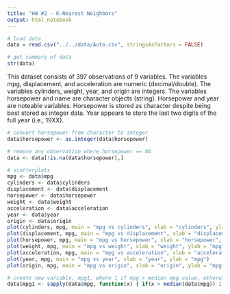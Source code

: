 ```yaml
---
title: "HW #2 - K-Nearest Neighbors"
output: html_notebook
---
```


```r
# load data
data = read.csv("../../data/Auto.csv", stringsAsFactors = FALSE)
```

```r
# get summary of data
str(data)
```

This dataset consists of 397 observations of 9 variables.  The variables mpg, displacement, and acceleration are numeric (decimal/double).  The variables cylinders, weight, year, and origin are integers.  The variables horsepower and name are character objects (string).  Horsepower and year are noteable variables.  Horsepower is stored as character despite being best stored as integer data.  Year appears to store the last two digits of the full year (i.e., 19XX).

```r
# convert horsepower from character to integer
data$horsepower <- as.integer(data$horsepower)
```

```r
# remove any observation where horsepower == NA
data <- data[!is.na(data$horsepower),]
```


```r
# scatterplots
mpg <- data$mpg
cylinders <- data$cylinders
displacement <- data$displacement
horsepower <- data$horsepower
weight <- data$weight
acceleration <- data$acceleration
year <- data$year
origin <- data$origin
plot(cylinders, mpg, main = "mpg vs cylinders", xlab = "cylinders", ylab = "mpg")
plot(displacement, mpg, main = "mpg vs displacement", xlab = "displacement", ylab = "mpg")
plot(horsepower, mpg, main = "mpg vs horsepower", xlab = "horsepower", ylab = "mpg")
plot(weight, mpg, main = "mpg vs weight", xlab = "weight", ylab = "mpg")
plot(acceleration, mpg, main = "mpg vs acceleration", xlab = "acceleration", ylab = "mpg")
plot(year, mpg, main = "mpg vs year", xlab = "year", ylab = "mpg")
plot(origin, mpg, main = "mpg vs origin", xlab = "origin", ylab = "mpg")
```

```r
# create new variable, mpg1, where 1 if mpg > median mpg value, otherwise 0
data$mpg1 <- sapply(data$mpg, function(x) { if(x > median(data$mpg)) 1 else 0 })
```








